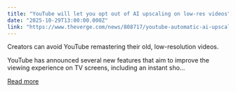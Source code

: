 ```yaml
---
title: "YouTube will let you opt out of AI upscaling on low-res videos"
date: "2025-10-29T13:00:00.000Z"
link: "https://www.theverge.com/news/808717/youtube-automatic-ai-upscaling-shopping-updates"
---
```


Creators can avoid YouTube remastering their old, low-resolution videos.	

YouTube has announced several new features that aim to improve the viewing experience on TV screens, including an instant sho...

[Read more](https://www.theverge.com/news/808717/youtube-automatic-ai-upscaling-shopping-updates)

